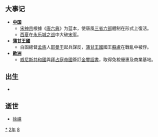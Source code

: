 {{yearTOC|1082|辽'''[[大康|大康]]八年'''；北宋'''[[元丰_(宋神宗)|元丰]]五年'''；西夏'''[[大安_(夏惠宗)|大安]]八年'''；大理'''[[保立|保立]]元年'''；越南'''[[英武昭勝|英武昭勝]]七年'''；日本'''[[永保|永保]]二年'''}}
== 大事记 ==
*'''[[中国|中国]]'''
**[[宋神宗|宋神宗]]根據《[[唐六典|唐六典]]》为蓝本，使唐風[[三省六部|三省六部]]體制在形式上復活。
**[[西夏|西夏]]在[[永乐城之战|永乐城之战]]中大破[[宋朝|宋]][[武装力量|军]]。
*'''[[蒲甘王國|蒲甘王國]]'''
**白固總督[[孟族|孟族]]人[[耶曼干|耶曼干]]起兵謀反，[[蒲甘王國|蒲甘王國]]國王[[蘇盧|蘇盧]]在戰亂中被俘。
*'''[[歐洲|歐洲]]'''
**[[威尼斯共和國|威尼斯共和國]]與[[拜占庭帝國|拜占庭帝國]]簽訂[[金璽詔書|金璽詔書]]，取得免稅優惠及商業基地。

== 出生 ==
*

== 逝世 ==
{{Wikisource year mention}}
*[[徐禧|徐禧]]

[[Category:1082年|*]]
[[Category:1080年代|2年]]
[[Category:11世纪各年|8]]